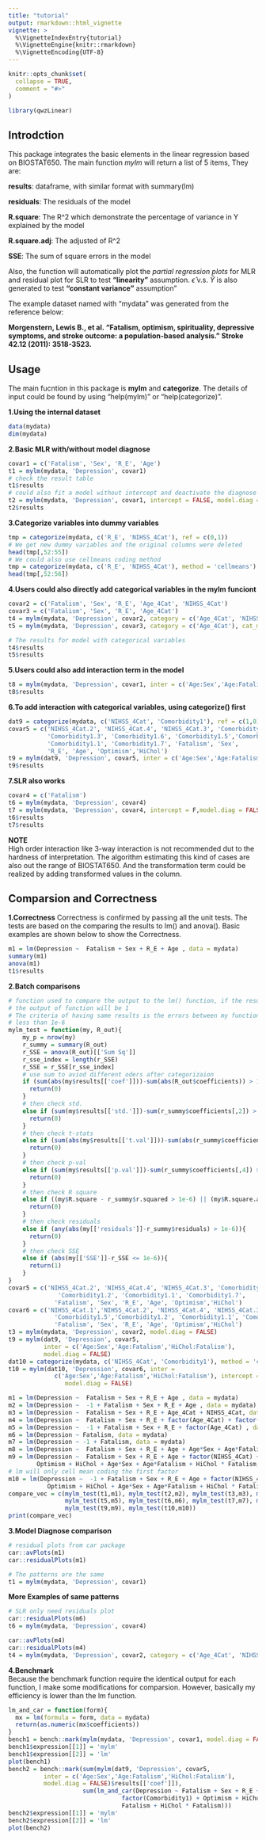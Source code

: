 ```yaml
---
title: "tutorial"
output: rmarkdown::html_vignette
vignette: >
  %\VignetteIndexEntry{tutorial}
  %\VignetteEngine{knitr::rmarkdown}
  %\VignetteEncoding{UTF-8}
---
```


```r
knitr::opts_chunk$set(
  collapse = TRUE,
  comment = "#>"
)
```

```r
library(qwzLinear)
```
## Introdction  
This package integrates the basic elements in the linear regression based on BIOSTAT650. The main function *mylm* will return a list of 5 items, They are:  
  
**results**: dataframe, with similar format with summary(lm)  
  
**residuals**: The residuals of the model  
  
**R.square**: The R^2 which demonstrate the percentage of variance in Y explained by the model  
  
**R.square.adj**: The adjusted of R^2  
  
**SSE**: The sum of square errors in the model  
  
Also, the function will automatically plot the *partial regression plots* for MLR and residual plot for SLR to test **"linearity"** assumption. $\hat{\epsilon}$ v.s. $\hat{Y}$ is also generated to test **"constant variance"** assumption"  
  
The example dataset named with "mydata" was generated from the reference below:  
  
**Morgenstern, Lewis B., et al. "Fatalism, optimism, spirituality, depressive symptoms, and stroke outcome: a population-based analysis." Stroke 42.12 (2011): 3518-3523.**
  
## Usage
The main fucntion in this package is **mylm** and **categorize**. The details of input could be found by using "help(mylm)" or “help(categorize)".  
  
**1.Using the internal dataset**  
```r
data(mydata)
dim(mydata)
```
  
**2.Basic MLR with/without model diagnose**  
```r
covar1 = c('Fatalism', 'Sex', 'R_E', 'Age')
t1 = mylm(mydata, 'Depression', covar1)
# check the result table 
t1$results
# could also fit a model without intercept and deactivate the diagnose function
t2 = mylm(mydata, 'Depression', covar1, intercept = FALSE, model.diag = FALSE)
t2$results
```
  
**3.Categorize variables into dummy variables **  
```r
tmp = categorize(mydata, c('R_E', 'NIHSS_4Cat'), ref = c(0,1))
# We get new dummy variables and the original columns were deleted
head(tmp[,52:55])
# We could also use cellmeans coding method 
tmp = categorize(mydata, c('R_E', 'NIHSS_4Cat'), method = 'cellmeans')
head(tmp[,52:56])
```
  
**4.Users could also directly add categorical variables in the mylm funciont**
```r
covar2 = c('Fatalism', 'Sex', 'R_E', 'Age_4Cat', 'NIHSS_4Cat')
covar3 = c('Fatalism', 'Sex', 'R_E', 'Age_4Cat')
t4 = mylm(mydata, 'Depression', covar2, category = c('Age_4Cat', 'NIHSS_4Cat'), ref = c(1,1), model.diag = FALSE)
t5 = mylm(mydata, 'Depression', covar3, category = c('Age_4Cat'), cat_method = 'cellmeans', intercept = F, model.diag = F)
```
```r
# The results for model with categorical variables
t4$results
t5$results
```
  
**5.Users could also add interaction term in the model**
```r
t8 = mylm(mydata, 'Depression', covar1, inter = c('Age:Sex','Age:Fatalism'), model.diag = FALSE)
t8$results
```
  
**6.To add interaction with categorical variables, using categorize() first**
```r
dat9 = categorize(mydata, c('NIHSS_4Cat', 'Comorbidity1'), ref = c(1,0))
covar5 = c('NIHSS_4Cat.2', 'NIHSS_4Cat.4', 'NIHSS_4Cat.3', 'Comorbidity1.4', 
           'Comorbidity1.3', 'Comorbidity1.6', 'Comorbidity1.5','Comorbidity1.2', 
           'Comorbidity1.1', 'Comorbidity1.7', 'Fatalism', 'Sex', 
           'R_E', 'Age', 'Optimism','HiChol')
t9 = mylm(dat9, 'Depression', covar5, inter = c('Age:Sex','Age:Fatalism','HiChol:Fatalism'), model.diag = FALSE)
t9$results
```
  
**7.SLR also works**  
```r
covar4 = c('Fatalism')
t6 = mylm(mydata, 'Depression', covar4)
t7 = mylm(mydata, 'Depression', covar4, intercept = F,model.diag = FALSE)
t6$results
t7$results
```

**NOTE**  
High order interaction like 3-way interaction is not recommended dut to the hardness of interpretation. The algorithm estimating this kind of cases are also out the range of BIOSTAT650. And the transformation term could be realized by adding transformed values in the column.

## Comparsion and Correctness
  
**1.Correctness**
Correctness is confirmed by passing all the unit tests. The tests are based on the comparing the results to lm() and anova(). Basic examples are shown below to show the Correctness.  
```r
m1 = lm(Depression ~  Fatalism + Sex + R_E + Age , data = mydata)
summary(m1)
anova(m1)
t1$results
```
**2.Batch comparisons**
```r
# function used to compare the output to the lm() function, if the results are same
# the output of function will be 1
# The criteria of having same results is the errors between my function and lm and anova
# less than 1e-6
mylm_test = function(my, R_out){
    my_p = nrow(my)
    r_summy = summary(R_out)
    r_SSE = anova(R_out)[['Sum Sq']]
    r_sse_index = length(r_SSE)
    r_SSE = r_SSE[r_sse_index]
    # use sum to aviod different oders after categorizaion
    if (sum(abs(my$results[['coef']]))-sum(abs(R_out$coefficients)) > 1e-6){
      return(0)
    }
    # then check std.
    else if (sum(my$results[['std.']])-sum(r_summy$coefficients[,2]) > 1e-6){
      return(0)
    }
    # then check t-stats
    else if (sum(abs(my$results[['t.val']]))-sum(abs(r_summy$coefficients[,3])) > 1e-6){
      return(0)
    }
    # then check p-val
    else if (sum(my$results[['p.val']])-sum(r_summy$coefficients[,4]) > 1e-6){
      return(0)
    }
    # then check R square
    else if ((my$R.square - r_summy$r.squared > 1e-6) || (my$R.square.adj - r_summy$adj.r.squared > 1e-6)){
      return(0)
    }
    # then check residuals
    else if (any(abs(my[['residuals']]-r_summy$residuals) > 1e-6)){
      return(0)
    }
    # then check SSE
    else if (abs(my[['SSE']]-r_SSE <= 1e-6)){
      return(1)
    }
}
covar5 = c('NIHSS_4Cat.2', 'NIHSS_4Cat.4', 'NIHSS_4Cat.3', 'Comorbidity1.4', 'Comorbidity1.3', 'Comorbidity1.6', 'Comorbidity1.5',
              'Comorbidity1.2', 'Comorbidity1.1', 'Comorbidity1.7',
             'Fatalism', 'Sex', 'R_E', 'Age', 'Optimism','HiChol')
covar6 = c('NIHSS_4Cat.1','NIHSS_4Cat.2', 'NIHSS_4Cat.4', 'NIHSS_4Cat.3', 'Comorbidity1.4', 'Comorbidity1.3', 'Comorbidity1.6',
             'Comorbidity1.5','Comorbidity1.2', 'Comorbidity1.1', 'Comorbidity1.7',
             'Fatalism', 'Sex', 'R_E', 'Age', 'Optimism','HiChol')
t3 = mylm(mydata, 'Depression', covar2, model.diag = FALSE)
t9 = mylm(dat9, 'Depression', covar5, 
          inter = c('Age:Sex','Age:Fatalism','HiChol:Fatalism'),
          model.diag = FALSE)
dat10 = categorize(mydata, c('NIHSS_4Cat', 'Comorbidity1'), method = 'cellmeans')
t10 = mylm(dat10, 'Depression', covar6, inter = 
             c('Age:Sex','Age:Fatalism','HiChol:Fatalism'), intercept = F,
                model.diag = FALSE)

m1 = lm(Depression ~  Fatalism + Sex + R_E + Age , data = mydata)
m2 = lm(Depression ~  -1 + Fatalism + Sex + R_E + Age , data = mydata)
m3 = lm(Depression ~  Fatalism + Sex + R_E + Age_4Cat + NIHSS_4Cat, data = mydata)
m4 = lm(Depression ~  Fatalism + Sex + R_E + factor(Age_4Cat) + factor(NIHSS_4Cat), data = mydata)
m5 = lm(Depression ~  -1 + Fatalism + Sex + R_E + factor(Age_4Cat) , data = mydata)
m6 = lm(Depression ~ Fatalism, data = mydata)
m7 = lm(Depression ~ -1 + Fatalism, data = mydata)
m8 = lm(Depression ~  Fatalism + Sex + R_E + Age + Age*Sex + Age*Fatalism, data = mydata)
m9 = lm(Depression ~  Fatalism + Sex + R_E + Age + factor(NIHSS_4Cat) + factor(Comorbidity1) +
        Optimism + HiChol + Age*Sex + Age*Fatalism + HiChol * Fatalism, data = mydata)
# lm will only cell mean coding the first factor
m10 = lm(Depression ~  -1 + Fatalism + Sex + R_E + Age + factor(NIHSS_4Cat) + factor(Comorbidity1) +
           Optimism + HiChol + Age*Sex + Age*Fatalism + HiChol * Fatalism, data = mydata)
compare_vec = c(mylm_test(t1,m1), mylm_test(t2,m2), mylm_test(t3,m3), mylm_test(t4,m4),
                mylm_test(t5,m5), mylm_test(t6,m6), mylm_test(t7,m7), mylm_test(t8,m8),
                mylm_test(t9,m9), mylm_test(t10,m10))
print(compare_vec)
```
**3.Model Diagnose comparison**
```r
# residual plots from car package
car::avPlots(m1)
car::residualPlots(m1)
```
  
```r
# The patterns are the same
t1 = mylm(mydata, 'Depression', covar1)
```
  
**More Examples of same patterns**  
  
```r
# SLR only need residuals plot
car::residualPlots(m6)
t6 = mylm(mydata, 'Depression', covar4)
```
  
```r
car::avPlots(m4)
car::residualPlots(m4)
t4 = mylm(mydata, 'Depression', covar2, category = c('Age_4Cat', 'NIHSS_4Cat'), ref = c(1,1))
```
  
**4.Benchmark**  
Because the benchmark function require the identical output for each function, I make some modifications for comparsion. However, basically my efficiency is lower than the lm function.
```r
lm_and_car = function(form){
  mx = lm(formula = form, data = mydata)
  return(as.numeric(mx$coefficients))
}
bench1 = bench::mark(mylm(mydata, 'Depression', covar1, model.diag = FALSE)$results[['coef']],lm_and_car(Depression ~ Fatalism + Sex + R_E + Age))
bench1$expression[[1]] = 'mylm'
bench1$expression[[2]] = 'lm'
plot(bench1)
bench2 = bench::mark(sum(mylm(dat9, 'Depression', covar5, 
          inter = c('Age:Sex','Age:Fatalism','HiChol:Fatalism'),
          model.diag = FALSE)$results[['coef']]),
                     sum(lm_and_car(Depression ~ Fatalism + Sex + R_E + Age + factor(NIHSS_4Cat) + 
                                factor(Comorbidity1) + Optimism + HiChol + Age * Sex + Age * 
                                Fatalism + HiChol * Fatalism)))
bench2$expression[[1]] = 'mylm'
bench2$expression[[2]] = 'lm'
plot(bench2)
```

